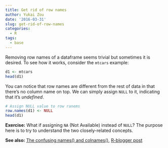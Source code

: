 ```yaml
---
title: Get rid of row names
author: Yukai Zou
date: '2016-03-31'
slug: get-rid-of-row-names
categories:
  - R
tags:
  - base
---
```


Removing row names of a dataframe seems trivial but sometimes it is desired. To see how it works, consider the `mtcars` example:

```r
d1 <- mtcars
head(d1)
```

You can notice that row names are different from the rest of data in that there's no column name on top. We can simply assign `NULL` to it, indicating that it's _undefined_.

```r
# Assign NULL value to row ranems
row.names(d1) <- NULL
head(d1)
```

**Exercise:** What if assigning `NA` (Not Available) instead of `NULL`? The purpose here is to try to understand the two closely-related concepts.

**See also:** [The confusing names() and colnames()](/2016/04/05/the-confusing-names-and-colnames/index.html), [R-blogger post](https://www.r-bloggers.com/2018/07/r-null-values-null-na-nan-inf/)
